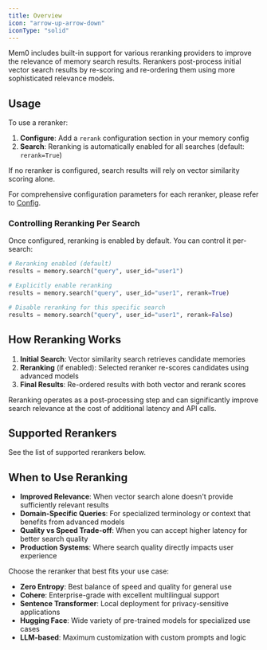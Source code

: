 ```yaml
---
title: Overview
icon: "arrow-up-arrow-down"
iconType: "solid"
---
```


Mem0 includes built-in support for various reranking providers to improve the relevance of memory search results. Rerankers post-process initial vector search results by re-scoring and re-ordering them using more sophisticated relevance models.

## Usage

To use a reranker:

1. **Configure**: Add a `rerank` configuration section in your memory config
2. **Search**: Reranking is automatically enabled for all searches (default: `rerank=True`)

If no reranker is configured, search results will rely on vector similarity scoring alone.

For comprehensive configuration parameters for each reranker, please refer to [Config](./config).

### Controlling Reranking Per Search

Once configured, reranking is enabled by default. You can control it per-search:

```python
# Reranking enabled (default)
results = memory.search("query", user_id="user1")

# Explicitly enable reranking
results = memory.search("query", user_id="user1", rerank=True)

# Disable reranking for this specific search
results = memory.search("query", user_id="user1", rerank=False)
```

## How Reranking Works

1. **Initial Search**: Vector similarity search retrieves candidate memories
2. **Reranking** (if enabled): Selected reranker re-scores candidates using advanced models
3. **Final Results**: Re-ordered results with both vector and rerank scores

<Note>
Reranking operates as a post-processing step and can significantly improve search relevance at the cost of additional latency and API calls.
</Note>

## Supported Rerankers

See the list of supported rerankers below.

<CardGroup cols={2}>
  <Card title="Zero Entropy" href="/components/rerankers/models/zero_entropy" />
  <Card title="Cohere" href="/components/rerankers/models/cohere" />
  <Card title="Sentence Transformer" href="/components/rerankers/models/sentence_transformer" />
  <Card title="Hugging Face" href="/components/rerankers/models/huggingface" />
  <Card title="LLM-based" href="/components/rerankers/models/llm" />
  <Card title="LLM Reranker" href="/components/rerankers/models/llm_reranker" />
</CardGroup>

## When to Use Reranking

- **Improved Relevance**: When vector search alone doesn't provide sufficiently relevant results
- **Domain-Specific Queries**: For specialized terminology or context that benefits from advanced models
- **Quality vs Speed Trade-off**: When you can accept higher latency for better search quality
- **Production Systems**: Where search quality directly impacts user experience

Choose the reranker that best fits your use case:
- **Zero Entropy**: Best balance of speed and quality for general use
- **Cohere**: Enterprise-grade with excellent multilingual support
- **Sentence Transformer**: Local deployment for privacy-sensitive applications
- **Hugging Face**: Wide variety of pre-trained models for specialized use cases
- **LLM-based**: Maximum customization with custom prompts and logic

